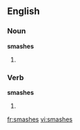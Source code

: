 ==English==

===Noun===
'''smashes'''

# {{plural of|smash}}

===Verb===
'''smashes'''

# {{third-person singular of|smash}}

[[fr:smashes]]
[[vi:smashes]]